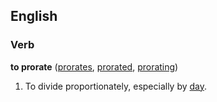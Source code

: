 ==English==

===Verb===
'''to prorate'''  ([[prorates]], [[prorated]], [[prorating]])
# To divide proportionately, especially by [[day]].